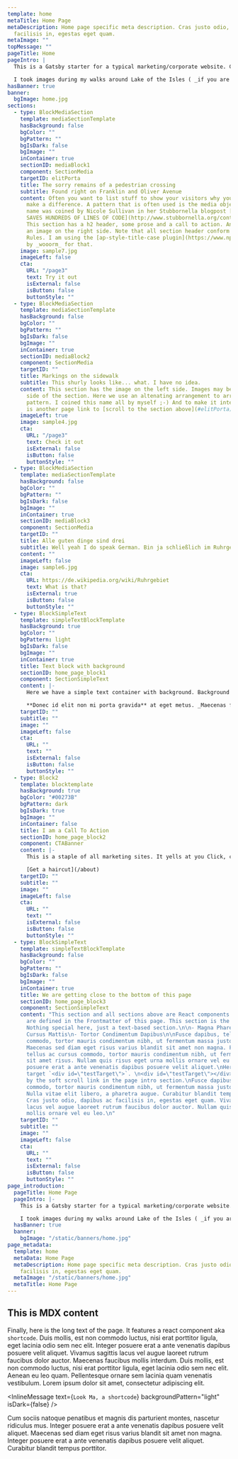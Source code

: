 ```yaml
---
template: home
metaTitle: Home Page
metaDescription: Home page specific meta description. Cras justo odio, dapibus ac
  facilisis in, egestas eget quam.
metaImage: ""
topMessage: ""
pageTitle: Home
pageIntro: |
  This is a Gatsby starter for a typical marketing/corporate website. Content is created with [MDX](https://www.gatsbyjs.org/docs/mdx/). It lets you write JSX embedded inside Markdown. It’s a great combination because it allows you to use Markdown’s terse syntax (such as # Heading) for your content and JSX for more advanced, or reusable components. This page is using several components and then at the bottom there is also some markdown body text.

  I took images during my walks around Lake of the Isles ( _if you are from Minneapolis you know where that is_ ) to provide some interesting visuals. This home page features a simple banner and startes with an introduction that features a somewhat larger font size, well, it is an intro after all. Inside this intro you'll find an [in-page link to a section below. Please click it.](#testTarget). Throughout the site smooth scrolling is implemented with [smooth-scroll](https://github.com/cferdinandi/smooth-scroll) a plugin by _cferdinandi_. I'd have liked to use `scroll-behavior: smooth;` which is browser native but Safari doesn't support it and a couple of polyfills didn't seem to work. Once you start scrolling a back-to-top link will appear in the lower right corner of the page, which will scroll the page back to... wait for it... the top of the page.
hasBanner: true
banner:
  bgImage: home.jpg
sections:
  - type: BlockMediaSection
    template: mediaSectionTemplate
    hasBackground: false
    bgColor: ""
    bgPattern: ""
    bgIsDark: false
    bgImage: ""
    inContainer: true
    sectionID: mediaBlock1
    component: SectionMedia
    targetID: elitPorta
    title: The sorry remains of a pedestrian crossing
    subtitle: Found right on Franklin and Oliver Avenue
    content: Often you want to list stuff to show your visitors why you and your products
      make a difference. A pattern that is often used is the media object pattern. This
      name was coined by Nicole Sullivan in her Stubbornella blogpost [THE MEDIA OBJECT
      SAVES HUNDREDS OF LINES OF CODE](http://www.stubbornella.org/content/2010/06/25/the-media-object-saves-hundreds-of-lines-of-code/).
      This section has a h2 header, some prose and a call to action. And, of course,
      an image on the right side. Note that all section header conform to AP Style Capitalization
      Rules. I am using the [ap-style-title-case plugin](https://www.npmjs.com/package/ap-style-title-case)
      by _wooorm_ for that.
    image: sample7.jpg
    imageLeft: false
    cta:
      URL: "/page3"
      text: Try it out
      isExternal: false
      isButton: false
      buttonStyle: ""
  - type: BlockMediaSection
    template: mediaSectionTemplate
    hasBackground: false
    bgColor: ""
    bgPattern: ""
    bgIsDark: false
    bgImage: ""
    inContainer: true
    sectionID: mediaBlock2
    component: SectionMedia
    targetID: ""
    title: Markings on the sidewalk
    subtitle: This shurly looks like... what. I have no idea.
    content: This section has the image on the left side. Images may be placed on either
      side of the section. Here we use an altenating arrangement to arrive at a ZigZag
      pattern. I coined this name all by myself ;-) And to make it interesting there
      is another page link to [scroll to the section above](#elitPorta).
    imageLeft: true
    image: sample4.jpg
    cta:
      URL: "/page3"
      text: Check it out
      isExternal: false
      isButton: false
      buttonStyle: ""
  - type: BlockMediaSection
    template: mediaSectionTemplate
    hasBackground: false
    bgColor: ""
    bgPattern: ""
    bgIsDark: false
    bgImage: ""
    inContainer: true
    sectionID: mediaBlock3
    component: SectionMedia
    targetID: ""
    title: Alle guten dinge sind drei
    subtitle: Well yeah I do speak German. Bin ja schließlich im Ruhrgebiet geboren.
    content: ""
    imageLeft: false
    image: sample6.jpg
    cta:
      URL: https://de.wikipedia.org/wiki/Ruhrgebiet
      text: What is that?
      isExternal: true
      isButton: false
      buttonStyle: ""
  - type: BlockSimpleText
    template: simpleTextBlockTemplate
    hasBackground: true
    bgColor: ""
    bgPattern: light
    bgIsDark: false
    bgImage: ""
    inContainer: true
    title: Text block with background
    sectionID: home_page_block1
    component: SectionSimpleText
    content: |-
      Here we have a simple text container with background. Background is courtesy of [Gradient Magic](https://www.gradientmagic.com/), a free gallery of fantastic and unique CSS gradients. Since we are using MDX to author content, this content may also include react components. In this website I am using this capability like Wordpress uses Shortcodes. An example is used down a couple of sections.

      **Donec id elit non mi porta gravida** at eget metus. _Maecenas faucibus mollis interdum_. Fusce dapibus, tellus ac cursus commodo, tortor mauris condimentum nibh, ut fermentum massa justo sit amet risus. Maecenas faucibus mollis interdum. Duis mollis, **est non commodo luctus**, nisi erat porttitor ligula, eget lacinia odio sem nec elit.
    targetID: ""
    subtitle: ""
    image: ""
    imageLeft: false
    cta:
      URL: ""
      text: ""
      isExternal: false
      isButton: false
      buttonStyle: ""
  - type: Block2
    template: blocktemplate
    hasBackground: true
    bgColor: "#00273B"
    bgPattern: dark
    bgIsDark: true
    bgImage: ""
    inContainer: false
    title: I am a Call To Action
    sectionID: home_page_block2
    component: CTABanner
    content: |-
      This is a staple of all marketing sites. It yells at you Click, click, click ME. Can't miss this. _This is also an example of a full-width background._

      [Get a haircut](/about)
    targetID: ""
    subtitle: ""
    image: ""
    imageLeft: false
    cta:
      URL: ""
      text: ""
      isExternal: false
      isButton: false
      buttonStyle: ""
  - type: BlockSimpleText
    template: simpleTextBlockTemplate
    hasBackground: false
    bgColor: ""
    bgPattern: ""
    bgIsDark: false
    bgImage: ""
    inContainer: true
    title: We are getting close to the bottom of this page
    sectionID: home_page_block3
    component: SectionSimpleText
    content: "This section and all sections above are React components. Their props
      are defined in the Frontmatter of this page. This section is the last one of these.
      Nothing special here, just a text-based section.\n\n- Magna Pharetra Tristique\n-
      Cursus Mattis\n- Tortor Condimentum Dapibus\n\nFusce dapibus, tellus ac cursus
      commodo, tortor mauris condimentum nibh, ut fermentum massa justo sit amet risus.
      Maecenas sed diam eget risus varius blandit sit amet non magna. Fusce dapibus,
      tellus ac cursus commodo, tortor mauris condimentum nibh, ut fermentum massa justo
      sit amet risus. Nullam quis risus eget urna mollis ornare vel eu leo. Integer
      posuere erat a ante venenatis dapibus posuere velit aliquet.\nHere is an inline
      target `<div id=\"testTarget\">`. \n<div id=\"testTarget\"></div> \nThis is targeted
      by the soft scroll link in the page intro section.\nFusce dapibus, tellus ac cursus
      commodo, tortor mauris condimentum nibh, ut fermentum massa justo sit amet risus.
      Nulla vitae elit libero, a pharetra augue. Curabitur blandit tempus porttitor.
      Cras justo odio, dapibus ac facilisis in, egestas eget quam. Vivamus sagittis
      lacus vel augue laoreet rutrum faucibus dolor auctor. Nullam quis risus eget urna
      mollis ornare vel eu leo.\n"
    targetID: ""
    subtitle: ""
    image: ""
    imageLeft: false
    cta:
      URL: ""
      text: ""
      isExternal: false
      isButton: false
      buttonStyle: ""
page_introduction:
  pageTitle: Home Page
  pageIntro: |-
    This is a Gatsby starter for a typical marketing/corporate website. Content is created with [MDX](https://www.gatsbyjs.org/docs/mdx/). It lets you write JSX embedded inside Markdown. It’s a great combination because it allows you to use Markdown’s terse syntax (such as # Heading) for your content and JSX for more advanced, or reusable components. This page is using several components and then at the bottom there is also some markdown body text.

    I took images during my walks around Lake of the Isles ( _if you are from Minneapolis you know where that is_ ) to provide some interesting visuals. This home page features a simple banner and startes with an introduction that features a somewhat larger font size, well, it is an intro after all. Inside this intro you'll find an [in-page link to a section below. Please click it.](http://localhost:8000/#testTarget). Throughout the site smooth scrolling is implemented with [smooth-scroll](https://github.com/cferdinandi/smooth-scroll) a plugin by _cferdinandi_. I'd have liked to use `scroll-behavior: smooth;` which is browser native but Safari doesn't support it and a couple of polyfills didn't seem to work. Once you start scrolling a back-to-top link will appear in the lower right corner of the page, which will scroll the page back to... wait for it... the top of the page.
  hasBanner: true
  banner:
    bgImage: "/static/banners/home.jpg"
page_metadata:
  template: home
  metaData: Home Page
  metaDescription: Home page specific meta description. Cras justo odio, dapibus ac
    facilisis in, egestas eget quam.
  metaImage: "/static/banners/home.jpg"
  metaTitle: Home Page
---
```


## This is MDX content

Finally, here is the long text of the page. It features a react component aka `shortcode`. Duis mollis, est non commodo luctus, nisi erat porttitor ligula, eget lacinia odio sem nec elit. Integer posuere erat a ante venenatis dapibus posuere velit aliquet. Vivamus sagittis lacus vel augue laoreet rutrum faucibus dolor auctor. Maecenas faucibus mollis interdum. Duis mollis, est non commodo luctus, nisi erat porttitor ligula, eget lacinia odio sem nec elit. Aenean eu leo quam. Pellentesque ornare sem lacinia quam venenatis vestibulum. Lorem ipsum dolor sit amet, consectetur adipiscing elit.

<InlineMessage text={`Look Ma, a shortcode`} backgroundPattern="light" isDark={false} />

Cum sociis natoque penatibus et magnis dis parturient montes, nascetur ridiculus mus. Integer posuere erat a ante venenatis dapibus posuere velit aliquet. Maecenas sed diam eget risus varius blandit sit amet non magna. Integer posuere erat a ante venenatis dapibus posuere velit aliquet. Curabitur blandit tempus porttitor.
